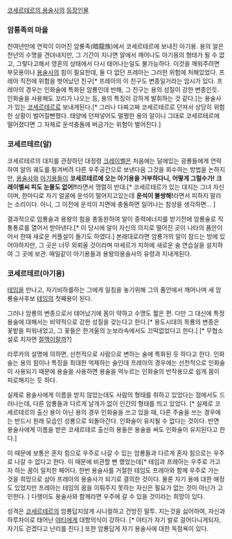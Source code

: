 [[코세르테르의 용술사]]의 [[코세르테르의 용술사/등장인물|등장인물]]

=== 암룡족의 마을 ===
천여년만에 연락이 이어진 암룡족(暗龍族)에서 코세르테르에 보내진 아기용.
용의 알은 천년의 수명을 견뎌내지만, 그 기간이 지나면 알에서 깨어나도 아기용의 형태가 될 수 없고, 그렇다고해서 영혼의 상태에서 다시 태어나는일도 불가능하다. 이것을 깨워주려면 부모용이나 [[용술사]]의 힘이 필요한데, 둘 다 없던 프레아는 그러한 위험에 처해있었다.
프레아 직전에 위험을 벗어났던 친구[* 프레아의 이 친구도 변종일거라는 암시가 있다. 프레아의 경우는 인화술에 특화된 암룡인데 반해, 그 친구는 용의 성질이 강한 변종인듯. 인화술을 사용해도 꼬리가 나오는 등, 용의 특징이 강하게 발휘하는 것 같다.]는 용술사가 있는 [[코세르테르]]로 보내게된다.[* 그러나 다짜고짜 코세르테르로 던져서 상당히 위험한 상황이 벌어질뻔했다. 태양에 던져넣어도 멀쩡한 용의 알이니 그대로 코세르테르에 떨어졌다면 그 자체로 운석충돌에 버금가는 위험이 벌어진다.]

=== 코세르테르(알) ===
코세르테르의 대지를 관장하던 대정령 [[크레이벨]]은 처음에는 달에있는 광룡들에게 연락하여 알의 궤도를 튕겨버려 다른 우주공간으로 보낸다음 그것을 회수하는 방법을 논하지만, [[용술사]]와 [[아기용]]들이 '''코세르테르에 오는 아기용을 거부하다니, 어떻게 그럴수가! 크레이벨씨 피도 눈물도 없어!!'''라면서 맹렬히 반대.[* 코세르테르가 있는 대지는 그녀 자신이며, 한마디로 자기 얼굴에 운석이 떨어지고있는데 '''운석이 불쌍해!'''라면서 피하지 말라는 소리이다. 아니, 그 이전에 운석이 지면에 충돌하면 일어나는 참상을 생각하면... ]

결과적으로 암룡술과 용왕의 힘을 총동원하여 알이 중력에너지를 받기전에 암룡술로 직통통로를 열어서 받아낸다.[* 이 당시에 알이 자신의 의지로 떨어진 곳이 나타의 품안이어서 한때 새로운 커플설이 돌기도 하였다.] 본래대로라면 암룡가의 알이 잠드는 방에 있어야하지만, 그 곳은 너무 외뢰울 것이라며 마세르가 지하에 새로운 술 연습실을 설치하여 그 곳에 보관. 매일같이 아기용들과 용왕의용술사의 유령과 지내게된다.


=== 코세르테르(아기용) ===
[[테임]]을 만나고, 자기비하를하는 그에게 일침을 놓기위해 그의 품안에서 깨어나며 새 암룡술사후보 [[테임]]의 첫째용이 된다.

그러나 암룡의 변종으로서 태어났기에 몸이 약하고 수명도 짧은 편. 다만 그 대신에 특정 용술에 대해서는 비약적으로 강한 성질을 갖는다고 한다.[* 용도시대의 목룡의 변종은 꽃밭을 피워내었고, 그 꽃들은 한겨울의 눈보라속에서도 끄떡없었다고 한다.] [* 무협소설로 치자면 [[절맥]]이랄까?]

라루카의 설명에 의하면, 선천적으로 사람으로 변하는 술에 특화된 듯 하다고 한다. 인화술는 용의 힘이나 특징을 최대한 억제하는 술인데 프레아의 경우에는 선천적으로 인화술이 사용되기 때문에 용술을 사용하면 용술을 억누르는 인화술의 반작용으로 쉽게 몸이 피로해지는 듯 하다. 

실제로 용술사에게 이름을 받지 않았는데도 사람의 형태를 취하고 있었다는 점에서도 드러나는데, 다른 암룡들과 다르게 날개가 없이 인간의 형태를 띄고 있었다. [* 실제로 코세르테르의 출신 용이 아닌 용의 경우 인화술을 쓰고 있을 때, 다른 주술을 쓰는 경우에는 반드시 원래 모습인 성룡으로 되돌아간다. 인화술이 유지될 수 없다는 것이다. 반면 용술사에게 이름을 받은 코세르테르 출신의 용들은 용술을 써도 인화술이 유지된다고 한다.] 

이 때문에 보통은 혼자 힘으로 우주로 나갈 수 있는 암룡들과 다르게 혼자 힘으로는 우주로 나갈 수 없다고 한다. 이 때문에 비관할 뻔 했었는데[* 테임과 프레아는 우주로 가고자 하는 꿈이 일치한 페어다. 한번 용술사를 거절한 테임도 프레아와 함께 우주로 가는 것을 희망으로 삼아 프레아의 용술사가 되기로 결의한 것이다. 물론 자기 용에 대한 애정도 있었지만 프레아는 테임의 꿈을 이뤄주지 못하는 자신은 필요가 없는 것이 아닌가 고민한다. ] 다행이도 용술사와 함께라면 우주에 갈 수 있을 것이라는 희망이 있다.  

성격은 [[코세르테르]]의 암룡답지않게 시니컬하고 건방진 말투. 지는것을 싫어하여, 자신과 하루차이로 태어난 [[야티]]에게 대항의식이 강하다. [* 야티가 자기 발로 걸어다니게되자, 자기도 걷겠다고 난리를 친다.]
또한 암룡답게 자기 용술사에 대한 독점욕이 있다. 
